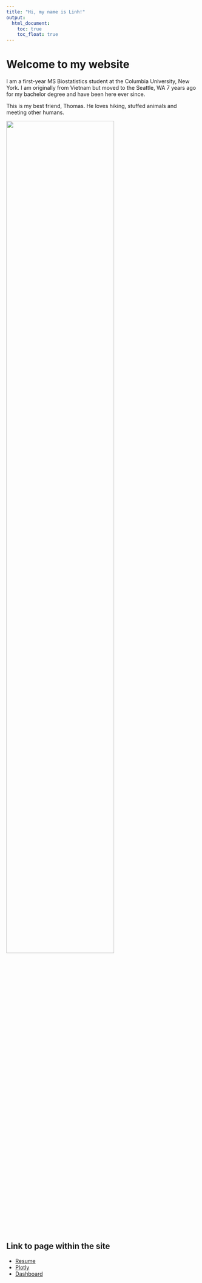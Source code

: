```yaml
---
title: "Hi, my name is Linh!"
output: 
  html_document:
    toc: true
    toc_float: true
---
```


# Welcome to my website

I am a first-year MS Biostatistics student at the Columbia University, New York. I am originally from Vietnam but moved to the Seattle, WA 7 years ago for my bachelor degree and have been here ever since. 

This is my best friend, Thomas. He loves hiking, stuffed animals and meeting other humans.

<img src = "image/thomas.jpg" style = "width:75%">

## Link to page within the site

  * [Resume](resume.html)
  * [Plotly](plotly.html)
  * [Dashboard](dashboard.html)


